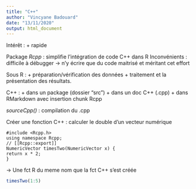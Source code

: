 ```yaml
---
title: "C++"
author: "Vincyane Badouard"
date: "13/11/2020"
output: html_document
---
```


Intérêt : + rapide

Package *Rcpp* : simplifie l'intégration de code C++ dans R 
Inconvénients : difficile à débugger
-> n'y écrire que du code maitrisé et méritant cet effort

Sous R :
+ préparation/vérification des données 
+ traitement et la présentation des résultats.

C++ : 
+ dans un package (dossier "src")
+ dans un doc C++ (.cpp)
+ dans RMarkdown avec insertion chunk Rcpp

*sourceCpp()* : compilation du .cpp

Créer une fonction C++ :
calculer le double d’un vecteur numérique
```Rcpp
#include <Rcpp.h>
using namespace Rcpp;
// [[Rcpp::export]]
NumericVector timesTwo(NumericVector x) {
return x * 2;
}
```

-> Une fct R du meme nom que la fct C++ s'est créée
```r
timesTwo(1:5)
```

